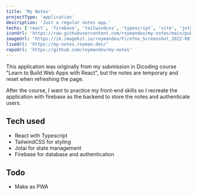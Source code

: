 ```yaml
---
title: 'My Notes'
projectType: 'application'
description: 'Just a regular notes app.'
techs: ['react', 'firebase', 'tailwindcss', 'typescript', 'vite', 'jotai']
iconUrl: 'https://raw.githubusercontent.com/roymandev/my-notes/main/public/My%20Notes.svg'
imageUrl: 'https://ik.imagekit.io/roymandev/Firefox_Screenshot_2022-08-29T20-00-35.385Z_astnavNLA.png?ik-sdk-version=javascript-1.4.3&updatedAt=1661808297336'
liveUrl: 'https://my-notes.royman.dev/'
repoUrl: 'https://github.com/roymandev/my-notes'
---
```


This application was originally from my submission in Dicoding course "Learn to Build Web Apps with React", but the notes are temporary and reset when refreshing the page.

After the course, I want to practice my front-end skills so I recreate the application with firebase as the backend to store the notes and authenticate users.

## Tech used

- React with Typescript
- TailwindCSS for styling
- Jotai for state management
- Firebase for database and authentication

## Todo

- Make as PWA
